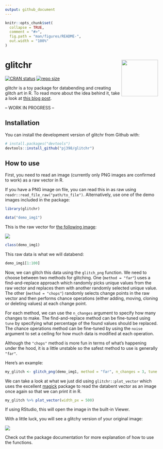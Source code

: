 ```yaml
---
output: github_document
---
```


<!-- README.md is generated from README.Rmd. Please edit that file -->

```r
knitr::opts_chunk$set(
  collapse = TRUE,
  comment = "#>",
  fig.path = "man/figures/README-",
  out.width = "100%"
)
```
# glitchr <img src="man/figures/README-logo.png" align="right" height="120"/>

<!-- badges: start -->
[![CRAN status](https://www.r-pkg.org/badges/version/glitchr)](https://cran.r-project.org/package=glitchr)
[![repo size](https://img.shields.io/github/repo-size/pj398/glitchr)](https://github.com/pj398/glitchr)
<!-- badges: end -->

glitchr is a toy package for databending and creating glitch art in R. To read more about the idea behind it, take a look at [this blog post](https://www.petejon.es/posts/2020-03-09-glitch-art-in-r/).

-- WORK IN PROGRESS --

## Installation

You can install the development version of glitchr from Github with:

```r
# install.packages("devtools")
devtools::install_github("pj398/glitchr")
```

## How to use

First, you need to read an image (currently only PNG images are confirmed to work) as a raw vector in R.

If you have a PNG image on file, you can read this in as raw using `readr::read_file_raw("path/to_file")`. Alternatively, use one of the demo images included in the package:

```r
library(glitchr)
```

```r
data("demo_img1")
```

This is the raw vector for [the following image](https://unsplash.com/photos/yQILyG_fGuE):

![](man/figures/demo_img1_550.png)

```r
class(demo_img1)
```

This raw data is what we will databend:

```r
demo_img1[1:100]
```

Now, we can glitch this data using the `glitch_png` function. We need to choose between two methods for glitching. One (`method = "far"`) uses a find-and-replace approach which randomly picks unique values from the raw vector and replaces them with another randomly selected unique value. The other (`method = "chops"`) randomly selects change points in the raw vector and then performs chance operations (either adding, moving, cloning or deleting values) at each change point. 

For each method, we can use the `n_changes` argument to specify how many changes to make. The find-and-replace method can be fine-tuned using `tune` by specifying what percentage of the found values should be replaced. The chance operations method can be fine-tuned by using the `noise` argument to set a ceiling for how much data is modified at each operation.

Although the `"chops"` method is more fun in terms of what's happening under the hood, it is a little unstable so the safest method to use is generally `"far"`.

Here's an example:

```r
my_glitch <- glitch_png(demo_img1, method = "far", n_changes = 3, tune = 5)
```

We can take a look at what we just did using `glitchr::plot_vector` which uses the excellent [magick](https://cran.r-project.org/web/packages/magick/vignettes/intro.html) package to read the databent vector as an image once again so that we can print it in R.

```r
my_glitch %>% plot_vector(width_px = 500)
```

If using RStudio, this will open the image in the built-in Viewer.

With a little luck, you will see a glitchy version of your original image:

![](man/figures/readme_example.png)

Check out the package documentation for more explanation of how to use the functions.
